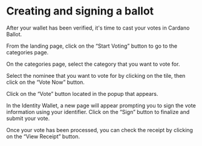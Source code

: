 # Creating and signing a ballot

After your wallet has been verified, it's time to cast your votes in Cardano Ballot.

From the landing page, click on the “Start Voting” button to go to the categories page.

On the categories page, select the category that you want to vote for.

Select the nominee that you want to vote for by clicking on the tile, then click on the “Vote Now” button.

Click on the “Vote” button located in the popup that appears.

In the Identity Wallet, a new page will appear prompting you to sign the vote information using your identifier. Click on the “Sign” button to finalize and submit your vote.

Once your vote has been processed, you can check the receipt by clicking on the “View Receipt” button.